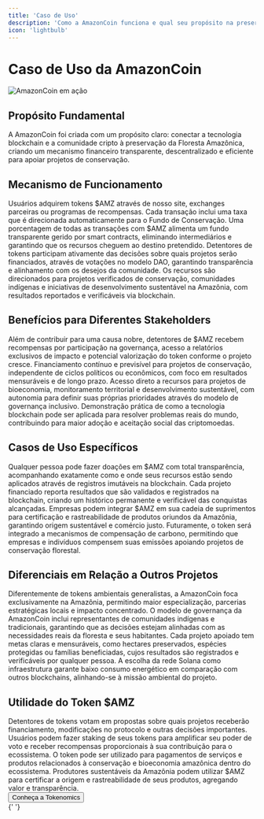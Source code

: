 ```yaml
---
title: 'Caso de Uso'
description: 'Como a AmazonCoin funciona e qual seu propósito na preservação da Amazônia'
icon: 'lightbulb'
---
```


# Caso de Uso da AmazonCoin

<Frame>
  <img src="/images/amazoncoin-use-case.jpg" alt="AmazonCoin em ação" />
</Frame>

## Propósito Fundamental

<Info>
  A AmazonCoin foi criada com um propósito claro: conectar a tecnologia
  blockchain e a comunidade cripto à preservação da Floresta Amazônica, criando
  um mecanismo financeiro transparente, descentralizado e eficiente para apoiar
  projetos de conservação.
</Info>

## Mecanismo de Funcionamento

<Steps>
  <Step title="Aquisição de Tokens">
    Usuários adquirem tokens $AMZ através de nosso site, exchanges parceiras ou
    programas de recompensas. Cada transação inclui uma taxa que é direcionada
    automaticamente para o Fundo de Conservação.
  </Step>
  <Step title="Fundo de Conservação">
    Uma porcentagem de todas as transações com $AMZ alimenta um fundo
    transparente gerido por smart contracts, eliminando intermediários e
    garantindo que os recursos cheguem ao destino pretendido.
  </Step>
  <Step title="Governança Descentralizada">
    Detentores de tokens participam ativamente das decisões sobre quais projetos
    serão financiados, através de votações no modelo DAO, garantindo
    transparência e alinhamento com os desejos da comunidade.
  </Step>
  <Step title="Financiamento de Projetos">
    Os recursos são direcionados para projetos verificados de conservação,
    comunidades indígenas e iniciativas de desenvolvimento sustentável na
    Amazônia, com resultados reportados e verificáveis via blockchain.
  </Step>
</Steps>

## Benefícios para Diferentes Stakeholders

<Tabs>
  <Tab title="Para Detentores de Tokens">
    Além de contribuir para uma causa nobre, detentores de $AMZ recebem
    recompensas por participação na governança, acesso a relatórios exclusivos
    de impacto e potencial valorização do token conforme o projeto cresce.
  </Tab>
  <Tab title="Para a Amazônia">
    Financiamento contínuo e previsível para projetos de conservação,
    independente de ciclos políticos ou econômicos, com foco em resultados
    mensuráveis e de longo prazo.
  </Tab>
  <Tab title="Para Comunidades Locais">
    Acesso direto a recursos para projetos de bioeconomia, monitoramento
    territorial e desenvolvimento sustentável, com autonomia para definir suas
    próprias prioridades através do modelo de governança inclusivo.
  </Tab>
  <Tab title="Para o Ecossistema Cripto">
    Demonstração prática de como a tecnologia blockchain pode ser aplicada para
    resolver problemas reais do mundo, contribuindo para maior adoção e
    aceitação social das criptomoedas.
  </Tab>
</Tabs>

## Casos de Uso Específicos

<CardGroup cols={2}>
  <Card title="Doações Transparentes" icon="hand-holding-dollar">
    Qualquer pessoa pode fazer doações em $AMZ com total transparência,
    acompanhando exatamente como e onde seus recursos estão sendo aplicados
    através de registros imutáveis na blockchain.
  </Card>
  <Card title="Rastreabilidade de Impacto" icon="chart-line">
    Cada projeto financiado reporta resultados que são validados e registrados
    na blockchain, criando um histórico permanente e verificável das conquistas
    alcançadas.
  </Card>
  <Card title="Produtos Sustentáveis" icon="leaf">
    Empresas podem integrar $AMZ em sua cadeia de suprimentos para certificação
    e rastreabilidade de produtos oriundos da Amazônia, garantindo origem
    sustentável e comércio justo.
  </Card>
  <Card title="Compensação de Carbono" icon="cloud">
    Futuramente, o token será integrado a mecanismos de compensação de carbono,
    permitindo que empresas e indivíduos compensem suas emissões apoiando
    projetos de conservação florestal.
  </Card>
</CardGroup>

## Diferenciais em Relação a Outros Projetos

<AccordionGroup>
  <Accordion title="Foco Específico vs. Generalista">
    Diferentemente de tokens ambientais generalistas, a AmazonCoin foca
    exclusivamente na Amazônia, permitindo maior especialização, parcerias
    estratégicas locais e impacto concentrado.
  </Accordion>
  <Accordion title="Participação Ativa de Comunidades Locais">
    O modelo de governança da AmazonCoin inclui representantes de comunidades
    indígenas e tradicionais, garantindo que as decisões estejam alinhadas com
    as necessidades reais da floresta e seus habitantes.
  </Accordion>
  <Accordion title="Métricas de Impacto Verificáveis">
    Cada projeto apoiado tem metas claras e mensuráveis, como hectares
    preservados, espécies protegidas ou famílias beneficiadas, cujos resultados
    são registrados e verificáveis por qualquer pessoa.
  </Accordion>
  <Accordion title="Tecnologia Energeticamente Eficiente">
    A escolha da rede Solana como infraestrutura garante baixo consumo
    energético em comparação com outros blockchains, alinhando-se à missão
    ambiental do projeto.
  </Accordion>
</AccordionGroup>

## Utilidade do Token $AMZ

<Steps>
  <Step title="Governança">
    Detentores de tokens votam em propostas sobre quais projetos receberão
    financiamento, modificações no protocolo e outras decisões importantes.
  </Step>
  <Step title="Staking para Impacto">
    Usuários podem fazer staking de seus tokens para amplificar seu poder de
    voto e receber recompensas proporcionais à sua contribuição para o
    ecossistema.
  </Step>
  <Step title="Meio de Pagamento">
    O token pode ser utilizado para pagamentos de serviços e produtos
    relacionados à conservação e bioeconomia amazônica dentro do ecossistema.
  </Step>
  <Step title="Certificação de Origem">
    Produtores sustentáveis da Amazônia podem utilizar $AMZ para certificar a
    origem e rastreabilidade de seus produtos, agregando valor e transparência.
  </Step>
</Steps>

<div className="mt-8">
  <Button href="/token/tokenomics" variant="primary">
    Conheça a Tokenomics
  </Button>
</div>{' '}
